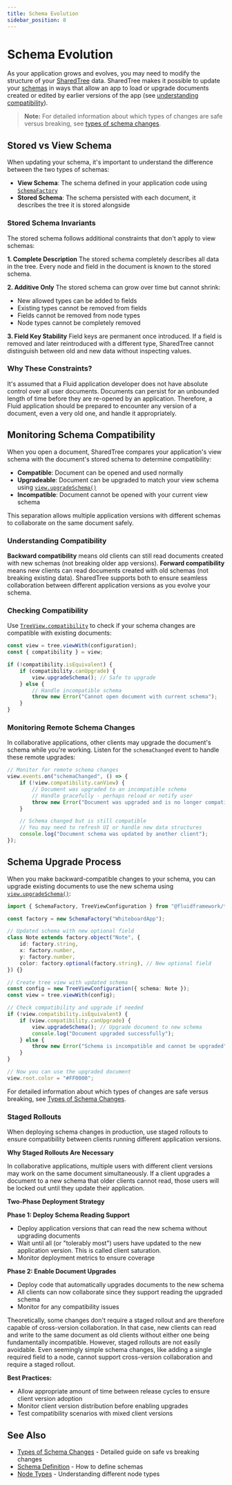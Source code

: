 ```yaml
---
title: Schema Evolution
sidebar_position: 8
---
```


# Schema Evolution

As your application grows and evolves, you may need to modify the structure of your [SharedTree](../index.mdx) data.
SharedTree makes it possible to update your [schemas](../schema-definition.mdx) in ways that allow an app to load or upgrade documents created or edited by earlier versions of the app (see [understanding compatibility](./index.mdx#understanding-compatibility)).

> **Note:** For detailed information about which types of changes are safe versus breaking, see [types of schema changes](./types-of-changes).

## Stored vs View Schema

When updating your schema, it's important to understand the difference between the two types of schemas:

- **View Schema**: The schema defined in your application code using [`SchemaFactory`](../../../api/fluid-framework/schemafactory-class)
- **Stored Schema**: The schema persisted with each document, it describes the tree it is stored alongside

### Stored Schema Invariants

The stored schema follows additional constraints that don't apply to view schemas:

**1. Complete Description**
The stored schema completely describes all data in the tree.
Every node and field in the document is known to the stored schema.

**2. Additive Only**
The stored schema can grow over time but cannot shrink:
- New allowed types can be added to fields
- Existing types cannot be removed from fields
- Fields cannot be removed from node types
- Node types cannot be completely removed

**3. Field Key Stability**
Field keys are permanent once introduced.
If a field is removed and later reintroduced with a different type, SharedTree cannot distinguish between old and new data without inspecting values.

### Why These Constraints?

It's assumed that a Fluid application developer does not have absolute control over all user documents.
Documents can persist for an unbounded length of time before they are re-opened by an application.
Therefore, a Fluid application should be prepared to encounter any version of a document, even a very old one, and handle it appropriately.

## Monitoring Schema Compatibility

When you open a document, SharedTree compares your application's view schema with the document's stored schema to determine compatibility:

- **Compatible**: Document can be opened and used normally
- **Upgradeable**: Document can be upgraded to match your view schema using [`view.upgradeSchema()`](../../../api/fluid-framework/treeview-interface#upgradeschema-method)
- **Incompatible**: Document cannot be opened with your current view schema

This separation allows multiple application versions with different schemas to collaborate on the same document safely.

### Understanding Compatibility

**Backward compatibility** means old clients can still read documents created with new schemas (not breaking older app versions).
**Forward compatibility** means new clients can read documents created with old schemas (not breaking existing data).
SharedTree supports both to ensure seamless collaboration between different application versions as you evolve your schema.

### Checking Compatibility

Use [`TreeView.compatibility`](../../../api/fluid-framework/treeview-interface#compatibility-property) to check if your schema changes are compatible with existing documents:

```typescript
const view = tree.viewWith(configuration);
const { compatibility } = view;

if (!compatibility.isEquivalent) {
    if (compatibility.canUpgrade) {
        view.upgradeSchema(); // Safe to upgrade
    } else {
        // Handle incompatible schema
        throw new Error("Cannot open document with current schema");
    }
}
```

### Monitoring Remote Schema Changes

In collaborative applications, other clients may upgrade the document's schema while you're working.
Listen for the `schemaChanged` event to handle these remote upgrades:

```typescript
// Monitor for remote schema changes
view.events.on("schemaChanged", () => {
    if (!view.compatibility.canView) {
        // Document was upgraded to an incompatible schema
        // Handle gracefully - perhaps reload or notify user
        throw new Error("Document was upgraded and is no longer compatible");
    }

    // Schema changed but is still compatible
    // You may need to refresh UI or handle new data structures
    console.log("Document schema was updated by another client");
});
```

## Schema Upgrade Process

When you make backward-compatible changes to your schema, you can upgrade existing documents to use the new schema using [`view.upgradeSchema()`](../../../api/fluid-framework/treeview-interface#upgradeschema-method):

```typescript
import { SchemaFactory, TreeViewConfiguration } from "@fluidframework/tree";

const factory = new SchemaFactory("WhiteboardApp");

// Updated schema with new optional field
class Note extends factory.object("Note", {
    id: factory.string,
    x: factory.number,
    y: factory.number,
    color: factory.optional(factory.string), // New optional field
}) {}

// Create tree view with updated schema
const config = new TreeViewConfiguration({ schema: Note });
const view = tree.viewWith(config);

// Check compatibility and upgrade if needed
if (!view.compatibility.isEquivalent) {
    if (view.compatibility.canUpgrade) {
        view.upgradeSchema(); // Upgrade document to new schema
        console.log("Document upgraded successfully");
    } else {
        throw new Error("Schema is incompatible and cannot be upgraded");
    }
}

// Now you can use the upgraded document
view.root.color = "#FF0000";
```

For detailed information about which types of changes are safe versus breaking, see [Types of Schema Changes](./types-of-changes).

### Staged Rollouts

When deploying schema changes in production, use staged rollouts to ensure compatibility between clients running different application versions.

**Why Staged Rollouts Are Necessary**

In collaborative applications, multiple users with different client versions may work on the same document simultaneously.
If a client upgrades a document to a new schema that older clients cannot read, those users will be locked out until they update their application.

**Two-Phase Deployment Strategy**

**Phase 1: Deploy Schema Reading Support**
- Deploy application versions that can read the new schema without upgrading documents
- Wait until all (or "tolerably most") users have updated to the new application version. This is called client saturation.
- Monitor deployment metrics to ensure coverage

**Phase 2: Enable Document Upgrades**
- Deploy code that automatically upgrades documents to the new schema
- All clients can now collaborate since they support reading the upgraded schema
- Monitor for any compatibility issues

Theoretically, some changes don't require a staged rollout and are therefore capable of cross-version collaboration.
In that case, new clients can read and write to the same document as old clients without either one being fundamentally incompatible.
However, staged rollouts are not easily avoidable. Even seemingly simple schema changes, like adding a single required field to a node, cannot support cross-version collaboration and require a staged rollout.

**Best Practices:**
- Allow appropriate amount of time between release cycles to ensure client version adoption
- Monitor client version distribution before enabling upgrades
- Test compatibility scenarios with mixed client versions


## See Also

- [Types of Schema Changes](./types-of-changes) - Detailed guide on safe vs breaking changes
- [Schema Definition](../schema-definition.mdx) - How to define schemas
- [Node Types](../node-types.mdx) - Understanding different node types
